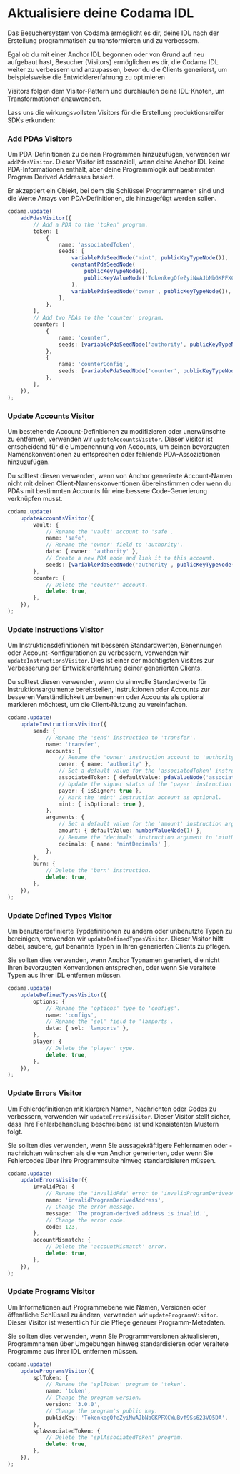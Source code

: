 
# Aktualisiere deine Codama IDL

Das Besuchersystem von Codama ermöglicht es dir, deine IDL nach der Erstellung programmatisch zu transformieren und zu verbessern.

Egal ob du mit einer Anchor IDL begonnen oder von Grund auf neu aufgebaut hast, Besucher (Visitors) ermöglichen es dir, die Codama IDL weiter zu verbessern und anzupassen, bevor du die Clients generierst, um beispielsweise die Entwicklererfahrung zu optimieren

<ArticleSection name="Essentielle Visitors" id="essential-visitors" level="h2" />

Visitors folgen dem Visitor-Pattern und durchlaufen deine IDL-Knoten, um Transformationen anzuwenden.

Lass uns die wirkungsvollsten Visitors für die Erstellung produktionsreifer SDKs erkunden:

### Add PDAs Visitors

Um PDA-Definitionen zu deinen Programmen hinzuzufügen, verwenden wir `addPdasVisitor`. Dieser Visitor ist essenziell, wenn deine Anchor IDL keine PDA-Informationen enthält, aber deine Programmlogik auf bestimmten Program Derived Addresses basiert.

Er akzeptiert ein Objekt, bei dem die Schlüssel Programmnamen sind und die Werte Arrays von PDA-Definitionen, die hinzugefügt werden sollen.

```ts
codama.update(
    addPdasVisitor({
        // Add a PDA to the 'token' program.
        token: [
            {
                name: 'associatedToken',
                seeds: [
                    variablePdaSeedNode('mint', publicKeyTypeNode()),
                    constantPdaSeedNode(
                        publicKeyTypeNode(),
                        publicKeyValueNode('TokenkegQfeZyiNwAJbNbGKPFXCWuBvf9Ss623VQ5DA'),
                    ),
                    variablePdaSeedNode('owner', publicKeyTypeNode()),
                ],
            },
        ],
        // Add two PDAs to the 'counter' program.
        counter: [
            {
                name: 'counter',
                seeds: [variablePdaSeedNode('authority', publicKeyTypeNode())],
            },
            {
                name: 'counterConfig',
                seeds: [variablePdaSeedNode('counter', publicKeyTypeNode())],
            },
        ],
    }),
);
```

### Update Accounts Visitor

Um bestehende Account-Definitionen zu modifizieren oder unerwünschte zu entfernen, verwenden wir `updateAccountsVisitor`. Dieser Visitor ist entscheidend für die Umbenennung von Accounts, um deinen bevorzugten Namenskonventionen zu entsprechen oder fehlende PDA-Assoziationen hinzuzufügen.

Du solltest diesen verwenden, wenn von Anchor generierte Account-Namen nicht mit deinen Client-Namenskonventionen übereinstimmen oder wenn du PDAs mit bestimmten Accounts für eine bessere Code-Generierung verknüpfen musst.

```ts
codama.update(
    updateAccountsVisitor({
        vault: {
            // Rename the 'vault' account to 'safe'.
            name: 'safe',
            // Rename the 'owner' field to 'authority'.
            data: { owner: 'authority' },
            // Create a new PDA node and link it to this account.
            seeds: [variablePdaSeedNode('authority', publicKeyTypeNode())],
        },
        counter: {
            // Delete the 'counter' account.
            delete: true,
        },
    }),
);
```

### Update Instructions Visitor

Um Instruktionsdefinitionen mit besseren Standardwerten, Benennungen oder Account-Konfigurationen zu verbessern, verwenden wir `updateInstructionsVisitor`. Dies ist einer der mächtigsten Visitors zur Verbesserung der Entwicklererfahrung deiner generierten Clients.

Du solltest diesen verwenden, wenn du sinnvolle Standardwerte für Instruktionsargumente bereitstellen, Instruktionen oder Accounts zur besseren Verständlichkeit umbenennen oder Accounts als optional markieren möchtest, um die Client-Nutzung zu vereinfachen.

```ts
codama.update(
    updateInstructionsVisitor({
        send: {
            // Rename the 'send' instruction to 'transfer'.
            name: 'transfer',
            accounts: {
                // Rename the 'owner' instruction account to 'authority'.
                owner: { name: 'authority' },
                // Set a default value for the 'associatedToken' instruction account.
                associatedToken: { defaultValue: pdaValueNode('associatedToken') },
                // Update the signer status of the 'payer' instruction account to `true`.
                payer: { isSigner: true },
                // Mark the 'mint' instruction account as optional.
                mint: { isOptional: true },
            },
            arguments: {
                // Set a default value for the 'amount' instruction argument to 1.
                amount: { defaultValue: numberValueNode(1) },
                // Rename the 'decimals' instruction argument to 'mintDecimals'.
                decimals: { name: 'mintDecimals' },
            },
        },
        burn: {
            // Delete the 'burn' instruction.
            delete: true,
        },
    }),
);
```

### Update Defined Types Visitor

Um benutzerdefinierte Typdefinitionen zu ändern oder unbenutzte Typen zu bereinigen, verwenden wir `updateDefinedTypesVisitor`. Dieser Visitor hilft dabei, saubere, gut benannte Typen in Ihren generierten Clients zu pflegen.

Sie sollten dies verwenden, wenn Anchor Typnamen generiert, die nicht Ihren bevorzugten Konventionen entsprechen, oder wenn Sie veraltete Typen aus Ihrer IDL entfernen müssen.

```ts
codama.update(
    updateDefinedTypesVisitor({
        options: {
            // Rename the 'options' type to 'configs'.
            name: 'configs',
            // Rename the 'sol' field to 'lamports'.
            data: { sol: 'lamports' },
        },
        player: {
            // Delete the 'player' type.
            delete: true,
        },
    }),
);
```

### Update Errors Visitor

Um Fehlerdefinitionen mit klareren Namen, Nachrichten oder Codes zu verbessern, verwenden wir `updateErrorsVisitor`. Dieser Visitor stellt sicher, dass Ihre Fehlerbehandlung beschreibend ist und konsistenten Mustern folgt.

Sie sollten dies verwenden, wenn Sie aussagekräftigere Fehlernamen oder -nachrichten wünschen als die von Anchor generierten, oder wenn Sie Fehlercodes über Ihre Programmsuite hinweg standardisieren müssen.

```ts
codama.update(
    updateErrorsVisitor({
        invalidPda: {
            // Rename the 'invalidPda' error to 'invalidProgramDerivedAddress'.
            name: 'invalidProgramDerivedAddress',
            // Change the error message.
            message: 'The program-derived address is invalid.',
            // Change the error code.
            code: 123,
        },
        accountMismatch: {
            // Delete the 'accountMismatch' error.
            delete: true,
        },
    }),
);
```

### Update Programs Visitor

Um Informationen auf Programmebene wie Namen, Versionen oder öffentliche Schlüssel zu ändern, verwenden wir `updateProgramsVisitor`. Dieser Visitor ist wesentlich für die Pflege genauer Programm-Metadaten.

Sie sollten dies verwenden, wenn Sie Programmversionen aktualisieren, Programmnamen über Umgebungen hinweg standardisieren oder veraltete Programme aus Ihrer IDL entfernen müssen.

```ts
codama.update(
    updateProgramsVisitor({
        splToken: {
            // Rename the 'splToken' program to 'token'.
            name: 'token',
            // Change the program version.
            version: '3.0.0',
            // Change the program's public key.
            publicKey: 'TokenkegQfeZyiNwAJbNbGKPFXCWuBvf9Ss623VQ5DA',
        },
        splAssociatedToken: {
            // Delete the 'splAssociatedToken' program.
            delete: true,
        },
    }),
);
```
